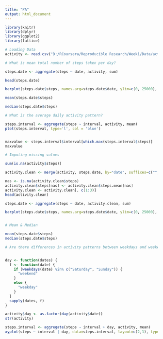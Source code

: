 ```yaml
---
title: "PA"
output: html_document
---
```


```r

library(knitr)
library(dplyr)
library(ggplot2)
library(lattice)

# Loading Data
activity <- read.csv("D:/RCoursera/Reproducible Research/Week1/Data/activity.csv", colClass=c('integer', 'Date', 'integer'))

# What is mean total number of steps taken per day?

steps.date <- aggregate(steps ~ date, activity, sum)

head(steps.date)

barplot(steps.date$steps, names.arg=steps.date$date, ylim=c(0, 25000), xlab="date", ylab="sum(steps)",col='Red')

mean(steps.date$steps)

median(steps.date$steps)

# What is the average daily activity pattern?

steps.interval <- aggregate(steps ~ interval, activity, mean)
plot(steps.interval, type='l', col = 'blue')


maxvalue <- steps.interval$interval[which.max(steps.interval$steps)]
maxvalue

# Imputing missing values

sum(is.na(activity$steps))

activity.clean <- merge(activity, steps.date, by="date", suffixes=c("", ".mean"))

nas <- is.na(activity.clean$steps)
activity.clean$steps[nas] <- activity.clean$steps.mean[nas]
activity.clean <- activity.clean[, c(1:3)]
head(activity.clean)

steps.date <- aggregate(steps ~ date, activity.clean, sum)

barplot(steps.date$steps, names.arg=steps.date$date, ylim=c(0, 25000), xlab="date", ylab="sum(steps)",col = 'blue')


# Mean & Median

mean(steps.date$steps)
median(steps.date$steps)

# Are there differences in activity patterns between weekdays and weekends?


day <- function(dates) {
  f <- function(date) {
    if (weekdays(date) %in% c("Saturday", "Sunday")) {
      "weekend"
    }
    else {
      "weekday"
    }
  }
  sapply(dates, f)
}

activity$day <- as.factor(day(activity$date))
str(activity)

steps.interval <- aggregate(steps ~ interval + day, activity, mean)
xyplot(steps ~ interval | day, data=steps.interval, layout=c(2,1), type='l')
```